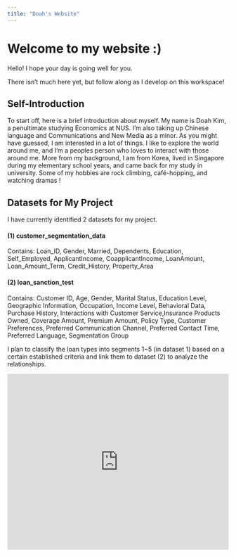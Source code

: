 ```yaml
---
title: "Doah's Website"
---
```


# Welcome to my website :)

Hello! I hope your day is going well for you.

There isn't much here yet, but follow along as I develop on this workspace!

## Self-Introduction

To start off, here is a brief introduction about myself. My name is Doah Kim, a penultimate studying Economics at NUS. I'm also taking up Chinese language and Communications and New Media as a minor. As you might have guessed, I am interested in a lot of things. I like to explore the world around me, and I'm a peoples person who loves to interact with those around me. More from my background, I am from Korea, lived in Singapore during my elementary school years, and came back for my study in university. Some of my hobbies are rock climbing, café-hopping, and watching dramas !

## Datasets for My Project

I have currently identified 2 datasets for my project.

#### (1) customer_segmentation_data

Contains: Loan_ID, Gender, Married, Dependents, Education, Self_Employed, ApplicantIncome, CoapplicantIncome, LoanAmount, Loan_Amount_Term, Credit_History, Property_Area

#### (2) loan_sanction_test

Contains: Customer ID, Age, Gender, Marital Status, Education Level, Geographic Information, Occupation, Income Level, Behavioral Data, Purchase History, Interactions with Customer Service,Insurance Products Owned, Coverage Amount, Premium Amount, Policy Type, Customer Preferences, Preferred Communication Channel, Preferred Contact Time, Preferred Language, Segmentation Group

I plan to classify the loan types into segments 1\~5 (in dataset 1) based on a certain established criteria and link them to dataset (2) to analyze the relationships.

```{=html}
<iframe height="400" width="100%" frameborder="no" src="https://doah240315.shinyapps.io/personal_app/"> </iframe>
```

